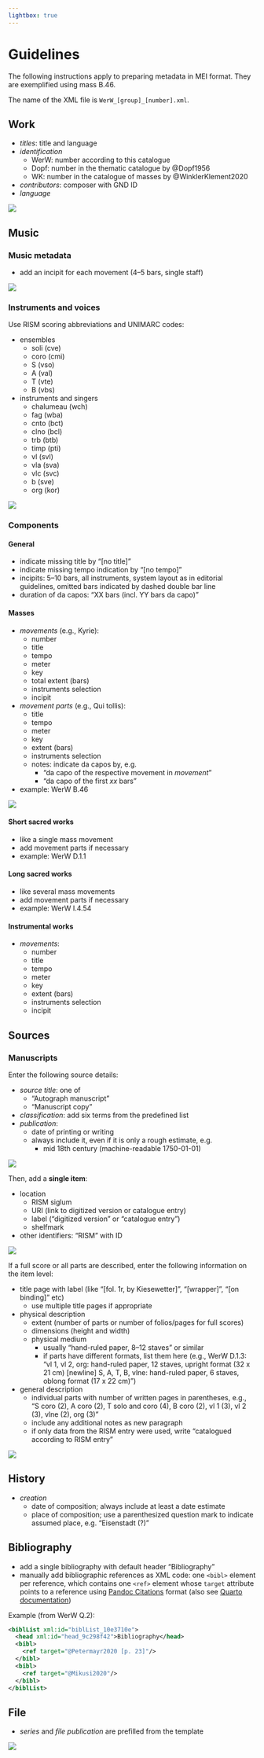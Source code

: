 ```yaml
---
lightbox: true
---
```


# Guidelines {.unnumbered}

The following instructions apply to preparing metadata in MEI format. They are exemplified using mass B.46.

The name of the XML file is `WerW_[group]_[number].xml`.

## Work

- *titles*: title and language
- *identification*
  - WerW: number according to this catalogue
  - Dopf: number in the thematic catalogue by @Dopf1956
  - WK: number in the catalogue of masses by @WinklerKlement2020
- *contributors*: composer with GND ID
- *language*

![](images/mermeid_work.png)


## Music

### Music metadata

- add an incipit for each movement (4–5 bars, single staff)

![](images/mermeid_music_metadata.png)


### Instruments and voices

Use RISM scoring abbreviations and UNIMARC codes:

- ensembles
  - soli (cve)
  - coro (cmi)
  - S (vso)
  - A (val)
  - T (vte)
  - B (vbs)
- instruments and singers
  - chalumeau (wch)
  - fag (wba)
  - cnto (bct)
  - clno (bcl)
  - trb (btb)
  - timp (pti)
  - vl (svl)
  - vla (sva)
  - vlc (svc)
  - b (sve)
  - org (kor)
  
![](images/mermeid_music_instruments.png)
    
### Components

#### General

- indicate missing title by “[no title]”
- indicate missing tempo indication by “[no tempo]”
- incipits: 5–10 bars, all instruments, system layout as in editorial guidelines, omitted bars indicated by dashed double bar line
- duration of da capos: “XX bars (incl. YY bars da capo)”

#### Masses

- *movements* (e.g., Kyrie):
  - number
  - title
  - tempo
  - meter
  - key
  - total extent (bars)
  - instruments selection
  - incipit 
- *movement parts* (e.g., Qui tollis):
  - title
  - tempo
  - meter
  - key
  - extent (bars)
  - instruments selection
  - notes: indicate da capos by, e.g.
    - “da capo of the respective movement in *movement*”
    - “da capo of the first *xx* bars”
- example: WerW B.46

![](images/mermeid_music_components.png)

#### Short sacred works

- like a single mass movement
- add movement parts if necessary
- example: WerW D.1.1


#### Long sacred works

- like several mass movements
- add movement parts if necessary
- example: WerW I.4.54


#### Instrumental works

- *movements*:
  - number
  - title
  - tempo
  - meter
  - key
  - extent (bars)
  - instruments selection
  - incipit


## Sources

### Manuscripts

Enter the following source details:

- *source title*: one of
  - “Autograph manuscript”
  - “Manuscript copy”
- *classification*: add six terms from the predefined list
- *publication*:
  - date of printing or writing
  - always include it, even if it is only a rough estimate, e.g.
    - mid 18th century (machine-readable 1750-01-01)

![](images/mermeid_sources_manuscript_1.png)

Then, add a **single item**:

- location
  - RISM siglum
  - URI (link to digitized version or catalogue entry)
  - label (“digitized version” or “catalogue entry”)
  - shelfmark
- other identifiers: “RISM” with ID

![](images/mermeid_sources_manuscript_2.png)

If a full score or all parts are described, enter the following information on the item level:

- title page with label (like “[fol. 1r, by Kiesewetter]”, “[wrapper]”, “[on binding]” etc)
  - use multiple title pages if appropriate
- physical description
  - extent (number of parts or number of folios/pages for full scores)
  - dimensions (height and width)
  - physical medium
    - usually “hand-ruled paper, 8–12 staves” or similar
    - if parts have different formats, list them here
      (e.g., WerW D.1.3: “vl 1, vl 2, org: hand-ruled paper, 12 staves, upright format (32 x 21 cm) [newline] S, A, T, B, vlne: hand-ruled paper, 6 staves, oblong format (17 x 22 cm)”)
- general description
  - individual parts with number of written pages in parentheses, e.g.,
    “S coro (2), A coro (2), T solo and coro (4), B coro (2), vl 1 (3), vl 2 (3), vlne (2), org (3)”
  - include any additional notes as new paragraph
  - if only data from the RISM entry were used, write “catalogued according to RISM entry”


![](images/mermeid_sources_manuscript_3.png)


## History

- *creation*
  - date of composition; always include at least a date estimate
  - place of composition; use a parenthesized question mark to indicate assumed place, e.g. “Eisenstadt (?)”


## Bibliography

- add a single bibliography with default header “Bibliography”
- manually add bibliographic references as XML code: one `<bibl>` element per reference, which contains one `<ref>` element whose `target` attribute points to a reference using [Pandoc Citations](https://pandoc.org/MANUAL.html#citation-syntax) format (also see [Quarto documentation](https://quarto.org/docs/authoring/citations.html))

Example (from WerW Q.2):

```xml
<biblList xml:id="biblList_10e3710e">
  <head xml:id="head_9c298f42">Bibliography</head>
  <bibl>
    <ref target="@Petermayr2020 [p. 23]"/>
  </bibl>
  <bibl>
    <ref target="@Mikusi2020"/>
  </bibl>
</biblList>
```


## File

- *series* and *file publication* are prefilled from the template

![](images/mermeid_file.png)
